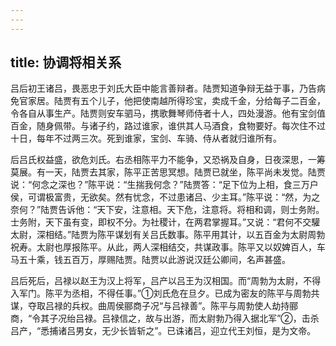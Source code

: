 ```yaml
---
---
---
```

title: 协调将相关系
---



吕后初王诸吕，畏恶忠于刘氏大臣中能言善辩者。陆贾知道争辩无益于事，乃告病免官家居。陆贾有五个儿子，他把使南越所得珍宝，卖成千金，分给每子二百金，令各自从事生产。陆贾则安车驷马，携歌舞琴师侍者十人，四处漫游。他有宝剑值百金，随身佩带。与诸子约，路过谁家，谁供其人马酒食，食物要好。每次住不过十日，每年不过两三次。死到谁家，宝剑、车骑、侍从者就归谁所有。

后吕氏权益盛，欲危刘氏。右丞相陈平力不能争，又恐祸及自身，日夜深思，一筹莫展。有一天，陆贾去其家，陈平正苦思冥想。陆贾已就坐，陈平尚未发觉。陆贾说：“何念之深也？”陈平说：“生揣我何念？”陆贾答：“足下位为上相，食三万户侯，可谓极富贵，无欲矣。然有忧念，不过患诸吕、少主耳。”陈平说：“然，为之奈何？”陆贾告诉他：“天下安，注意相。天下危，注意将。将相和调，则士务附。士务附，天下虽有变，即权不分。为社稷计，在两君掌握耳。”又说：“君何不交驩太尉，深相结。”陆贾为陈平谋划有关吕氏数事。陈平用其计，以五百金为太尉周勃祝寿。太尉也厚报陈平。从此，两人深相结交，共谋政事。陈平又以奴婢百人，车马五十乘，钱五百万，厚赐陆贾。陆贾以此游说汉廷公卿间，名声甚盛。

吕后死后，吕禄以赵王为汉上将军，吕产以吕王为汉相国。而“周勃为太尉，不得入军门。陈平为丞相，不得任事。”①刘氏危在旦夕。已成为密友的陈平与周勃共谋，夺取吕禄的兵权。曲周侯郦商子况“与吕禄善”。陈平与周勃使人劫持郦商，“令其子况绐吕禄。吕禄信之，故与出游，而太尉勃乃得入据北军”②，击杀吕产，“悉捕诸吕男女，无少长皆斩之”。已诛诸吕，迎立代王刘恒，是为文帝。
